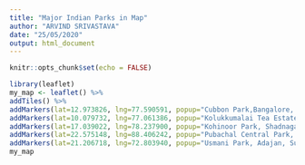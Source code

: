---
title: "Major Indian Parks in Map"
author: "ARVIND SRIVASTAVA"
date: "25/05/2020"
output: html_document
---




```{r setup, include=FALSE}
knitr::opts_chunk$set(echo = FALSE)
```

```{r}
library(leaflet)
my_map <- leaflet() %>%
addTiles() %>%
addMarkers(lat=12.973826, lng=77.590591, popup="Cubbon Park,Bangalore, Karnataka") %>%
addMarkers(lat=10.079732, lng=77.061386, popup="Kolukkumalai Tea Estate, Munnar, Kerala") %>%
addMarkers(lat=17.039022, lng=78.237900, popup="Kohinoor Park, Shadnagar, Telangana") %>%
addMarkers(lat=22.575148, lng=88.406242, popup="Pubachal Central Park, Salt Lake City, Kolkata, West Bengal") %>%
addMarkers(lat=21.206718, lng=72.803940, popup="Usmani Park, Adajan, Surat, Gujarat")
my_map
```




